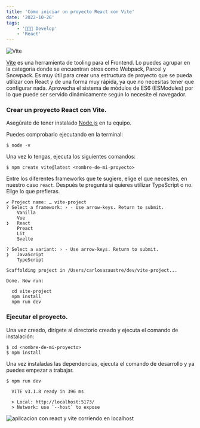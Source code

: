 ```yaml
---
title: 'Cómo iniciar un proyecto React con Vite'
date: '2022-10-26'
tags:
    - '🧑🏻‍💻 Develop'
    - 'React'
---
```


![Vite](/images/logo-vite.png)

[Vite](https://vitejs.dev/) es una herramienta de tooling para el Frontend. Lo puedes agrupar
en la categoría donde se encuentran otros como Webpack, Parcel y Snowpack.
Es muy útil para crear una estructura de proyecto que se pueda utilizar con React y de
una forma muy rápida, ya que no necesitas tener que configurar nada. Aprovecha el
sistema de módulos de ES6 (ESModules) por lo que puede ser servido dinámicamente según
lo necesite el navegador.

### Crear un proyecto React con Vite.

Asegúrate de tener instalado [Node.js](https://nodejs.org) en tu equipo.

Puedes comprobarlo ejecutando en la terminal:

```shell
$ node -v
```

Una vez
lo tengas, ejecuta los siguientes comandos:

```shell
$ npm create vite@latest <nombre-de-mi-proyecto>
```

Entre los diferentes frameworks que te sugiere, elige el que necesites, en nuestro caso `react`.
Después te pregunta si quieres utilizar TypeScript o no. Elige lo que prefieras.

```shell
✔ Project name: … vite-project
? Select a framework: › - Use arrow-keys. Return to submit.
    Vanilla
    Vue
❯   React
    Preact
    Lit
    Svelte
```

```shell
? Select a variant: › - Use arrow-keys. Return to submit.
❯   JavaScript
    TypeScript
```

```shell
Scaffolding project in /Users/carlosazaustre/dev/vite-project...

Done. Now run:

  cd vite-project
  npm install
  npm run dev
```

### Ejecutar el proyecto.

Una vez creado, dirígete al directorio creado y ejecuta el comando de instalación:

```shell
$ cd <nombre-de-mi-proyecto>
$ npm install
```

Una vez instaladas las dependencias, ejecuta el comando de desarrollo y ya puedes
empezar a trabajar.

```shell
$ npm run dev

  VITE v3.1.8 ready in 396 ms

  > Local: http://localhost:5173/
  > Network: use `--host` to expose
```

![aplicacion con react y vite corriendo en localhost](/images/vite-react-app.png)

